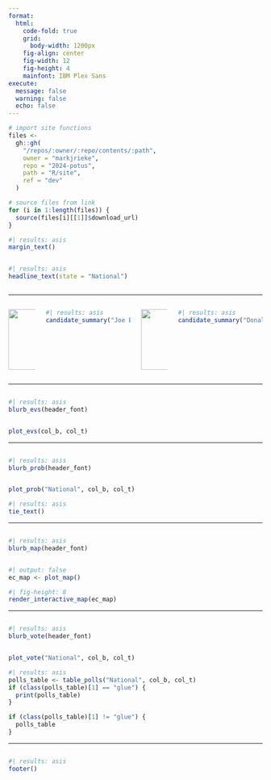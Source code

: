```yaml
---
format: 
  html:
    code-fold: true
    grid: 
      body-width: 1200px
    fig-align: center
    fig-width: 12
    fig-height: 4
    mainfont: IBM Plex Sans
execute: 
  message: false
  warning: false
  echo: false
---
```


```r
# import site functions
files <-
  gh::gh(
    "/repos/:owner/:repo/contents/:path",
    owner = "markjrieke",
    repo = "2024-potus",
    path = "R/site",
    ref = "dev"
  )

# source files from link
for (i in 1:length(files)) {
  source(files[i][[1]]$download_url)
}
```

::: {.column-margin}
```r
#| results: asis
margin_text()
```
:::

:::: {.columns}
::: {.column width="80%"}
```r
#| results: asis
headline_text(state = "National")
```
:::
::::

<hr>

:::: {.columns}
::: {.column width="12%"}
![](https://raw.githubusercontent.com/markjrieke/2024-potus/dev/img/biden.png){width=120}
:::

::: {.column width="38%"}
```r
#| results: asis
candidate_summary("Joe Biden", col_b)
```

:::

::: {.column width="12%"}
![](https://raw.githubusercontent.com/markjrieke/2024-potus/dev/img/trump.png){width=120}
:::

::: {.column width="38%"}
```r
#| results: asis
candidate_summary("Donald Trump", col_t)
```

:::

::::

<hr>

:::: {.columns}
::: {.column width="60%"}
```r
#| results: asis
blurb_evs(header_font)
```

:::
::::
```r
plot_evs(col_b, col_t)
```

<hr>

:::: {.columns}
::: {.column width="60%"}
```r
#| results: asis
blurb_prob(header_font)
```

:::
::::

```r
plot_prob("National", col_b, col_t)
```


```r
#| results: asis
tie_text()
```

<hr>

:::: {.columns}
::: {.column width="60%"}
```r
#| results: asis
blurb_map(header_font)
```

:::
::::

```r
#| output: false
ec_map <- plot_map()
```

```r
#| fig-height: 8
render_interactive_map(ec_map)
```


<hr>

:::: {.columns}
::: {.column width="60%"}
```r
#| results: asis
blurb_vote(header_font)
```
:::
::::

```r
plot_vote("National", col_b, col_t)
```

```r
#| results: asis
polls_table <- table_polls("National", col_b, col_t)
if (class(polls_table)[1] == "glue") {
  print(polls_table)
}
```

```r
if (class(polls_table)[1] != "glue") {
  polls_table
}
```


<hr>

:::: {.columns}
::: {.column width="30%"}
```r
#| results: asis
footer()
```

:::
::::
